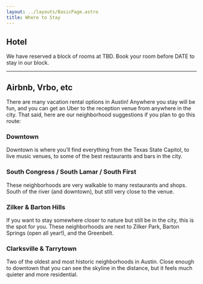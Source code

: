 ```yaml
---
layout: ../layouts/BasicPage.astro
title: Where to Stay
---
```



## Hotel

We have reserved a block of rooms at TBD. Book your room before DATE to stay in our block.

---

## Airbnb, Vrbo, etc

There are many vacation rental options in Austin! Anywhere you stay will be fun, and you can get an Uber to the reception venue from anywhere in the city. That said, here are our neighborhood suggestions if you plan to go this route:

### Downtown

Downtown is where you’ll find everything from the Texas State Capitol, to live music venues, to some of the best restaurants and bars in the city.

### South Congress / South Lamar / South First

These neighborhoods are very walkable to many restaurants and shops. South of the river (and downtown), but still very close to the venue.

### Zilker & Barton Hills

If you want to stay somewhere closer to nature but still be in the city, this is the spot for you. These neighborhoods are next to Zilker Park, Barton Springs (open all year!), and the Greenbelt.

### Clarksville & Tarrytown

Two of the oldest and most historic neighborhoods in Austin. Close enough to downtown that you can see the skyline in the distance, but it feels much quieter and more residential.
